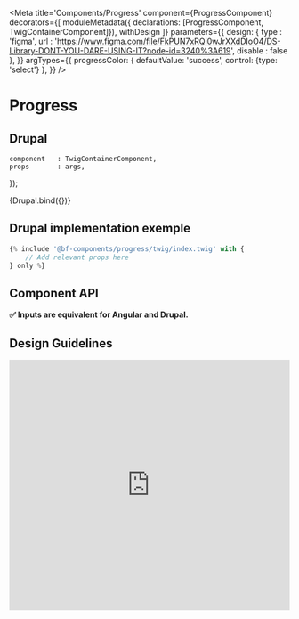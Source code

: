 
<Meta
    title='Components/Progress'
    component={ProgressComponent}
    decorators={[
        moduleMetadata({ declarations: [ProgressComponent, TwigContainerComponent]}),
        withDesign
    ]}
    parameters={{
        design: {
            type    : 'figma',
            url     : 'https://www.figma.com/file/FkPUN7xRQi0wJrXXdDIoO4/DS-Library-DONT-YOU-DARE-USING-IT?node-id=3240%3A619',
            disable : false
        },
    }}
    argTypes={{
        progressColor: {
            defaultValue: 'success',
            control: {type: 'select'}
        },
    }}
/>

# Progress

## Drupal

    component   : TwigContainerComponent,
    props       : args,
});

<Canvas withSource='none'>
    <Story
        name='Drupal'
        height = '300px'
        args={{
            elementPath          : 'components/progress/_doc/template.drupal',
            progressValue        : 20,
            label                : 'Progress',
        }}
    >
        {Drupal.bind({})}
    </Story>
</Canvas>


## Drupal implementation exemple

```jsx
{% include '@bf-components/progress/twig/index.twig' with {
    // Add relevant props here
} only %}
```


## Component API

**✅ Inputs are equivalent for Angular and Drupal.**

<Props of={ProgressComponent} />


## Design Guidelines


<iframe width='100%' height='450' src='https://www.figma.com/embed?embed_host=share&url=https%3A%2F%2Fwww.figma.com%2Ffile%2FFkPUN7xRQi0wJrXXdDIoO4%2FDS-Library-DONT-YOU-DARE-USING-IT%3Fnode-id%3D3240%253A619&chrome=DOCUMENTATION' frameBorder='0' allowFullScreen></iframe>
